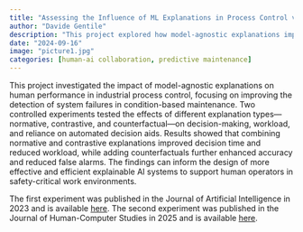```yaml
---
title: "Assessing the Influence of ML Explanations in Process Control via Human-Subjects Experiments"
author: "Davide Gentile"
description: "This project explored how model-agnostic explanations impact decision-making in industrial process control, particularly for condition-based maintenance. Experiments revealed that combining normative and contrastive explanations enhanced decision speed and accuracy, while counterfactuals reduced false alarms, contributing to safer and more efficient AI systems in industrial settings."
date: "2024-09-16"
image: "picture1.jpg"
categories: [human-ai collaboration, predictive maintenance]
---
```


This project investigated the impact of model-agnostic explanations on human performance in industrial process control, focusing on improving the detection of system failures in condition-based maintenance. Two controlled experiments tested the effects of different explanation types---normative, contrastive, and counterfactual---on decision-making, workload, and reliance on automated decision aids. Results showed that combining normative and contrastive explanations improved decision time and reduced workload, while adding counterfactuals further enhanced accuracy and reduced false alarms. The findings can inform the design of more effective and efficient explainable AI systems to support human operators in safety-critical work environments.

The first experiment was published in the Journal of Artificial Intelligence in 2023 and is available [here](https://www.sciencedirect.com/science/article/abs/pii/S0004370223000917). The second experiment was published in the Journal of Human-Computer Studies in 2025 and is available [here](https://www.sciencedirect.com/science/article/pii/S1071581924002179).
